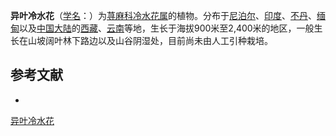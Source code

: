 {{Speciesbox
| name = 异叶冷水花
| status = 
| status_system = 
| image =
| genus = Pilea
| species = anisophylla
| authority = Wedd.
}}

'''异叶冷水花'''（[[学名|学名]]：{{lang|la|''Pilea anisophylla''}}）为[[荨麻科|荨麻科]][[冷水花属|冷水花属]]的植物。分布于[[尼泊尔|尼泊尔]]、[[印度|印度]]、[[不丹|不丹]]、[[缅甸|缅甸]]以及[[中国大陆|中国大陆]]的[[西藏|西藏]]、[[云南|云南]]等地，生长于海拔900米至2,400米的地区，一般生长在山坡阔叶林下路边以及山谷阴湿处，目前尚未由人工引种栽培。

== 参考文献 ==
<div class="references-small">
* {{cite web| url =http://www.bioinfo.cn/db05/KmzwSpecies.php?action=view&id=22783| title =异叶冷水花| work =《中国高等植物数据库全库》| publisher =中国科学院微生物研究所| author =昆明植物研究所| accessdate =2009-02-25| deadurl =yes| archiveurl =https://web.archive.org/web/20160305023624/http://www.bioinfo.cn/db05/KmzwSpecies.php?action=view&id=22783| archivedate =2016-03-05}}
</div>
{{Taxonbar|from=Q11065886}}

[[Category:冷水花属|异叶冷水花]]


{{植物小作品}}